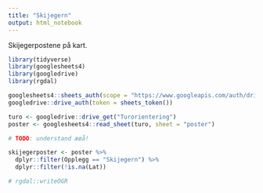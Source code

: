 ```yaml
---
title: "Skijegern"
output: html_notebook
---
```


Skijegerpostene på kart.

```r
library(tidyverse)
library(googlesheets4)
library(googledrive)
library(rgdal)

googlesheets4::sheets_auth(scope = "https://www.googleapis.com/auth/drive")
googledrive::drive_auth(token = sheets_token())
```

```r
turo <- googledrive::drive_get("Turorientering")
poster <- googlesheets4::read_sheet(turo, sheet = "poster") 

# TODO: understand æøå!

skijegerposter <- poster %>% 
  dplyr::filter(Opplegg == "Skijegern") %>% 
  dplyr::filter(!is.na(Lat))
```

```r
# rgdal::writeOGR
```


```r

```


